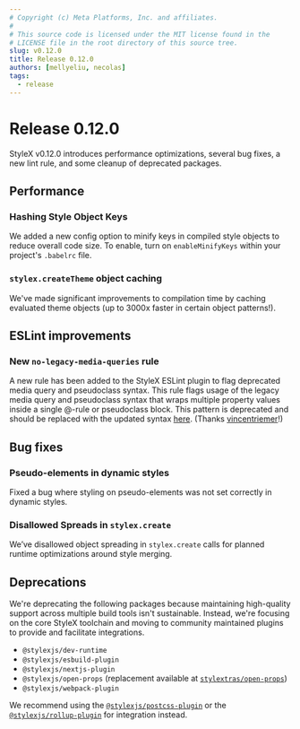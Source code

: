```yaml
---
# Copyright (c) Meta Platforms, Inc. and affiliates.
#
# This source code is licensed under the MIT license found in the
# LICENSE file in the root directory of this source tree.
slug: v0.12.0
title: Release 0.12.0
authors: [mellyeliu, necolas]
tags:
  - release
---
```


# Release 0.12.0

StyleX v0.12.0 introduces performance optimizations, several bug fixes, a new lint rule, and some cleanup of deprecated packages.

## Performance

### Hashing Style Object Keys

We added a new config option to minify keys in compiled style objects to reduce overall code size. To enable, turn on `enableMinifyKeys` within your project's `.babelrc` file.

### `stylex.createTheme` object caching

We've made significant improvements to compilation time by caching evaluated theme objects (up to 3000x faster in certain object patterns!).

## ESLint improvements

### New `no-legacy-media-queries` rule

A new rule has been added to the StyleX ESLint plugin to flag deprecated media query and pseudoclass syntax. This rule flags usage of the legacy media query and pseudoclass syntax that wraps multiple property values inside a single @-rule or pseudoclass block. This pattern is deprecated and should be replaced with the updated syntax [here](https://stylexjs.com/docs/learn/styling-ui/defining-styles/#media-queries-and-other--rules). (Thanks [vincentriemer](https://github.com/vincentriemer)!)

## Bug fixes

### Pseudo-elements in dynamic styles

Fixed a bug where styling on pseudo-elements was not set correctly in dynamic styles.

### Disallowed Spreads in `stylex.create`

We’ve disallowed object spreading in `stylex.create` calls for planned runtime optimizations around style merging.

## Deprecations

We're deprecating the following packages because maintaining high-quality support across multiple build tools isn't sustainable. Instead, we're focusing on the core StyleX toolchain and moving to community maintained plugins to provide and facilitate integrations.

- `@stylexjs/dev-runtime`
- `@stylexjs/esbuild-plugin`
- `@stylexjs/nextjs-plugin`
- `@stylexjs/open-props` (replacement available at [`stylextras/open-props`](https://github.com/nmn/stylextras/tree/main/packages/open-props))
- `@stylexjs/webpack-plugin`

We recommend using the [`@stylexjs/postcss-plugin`](https://stylexjs.com/docs/api/configuration/postcss-plugin/) or the [`@stylexjs/rollup-plugin`](https://github.com/facebook/stylex/tree/main/packages/rollup-plugin) for integration instead.
